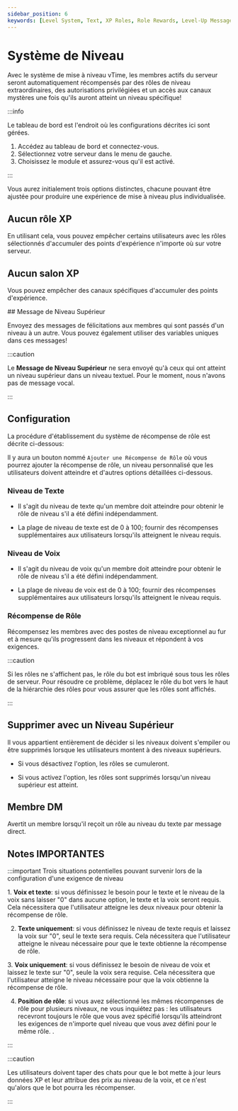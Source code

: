 ```yaml
---
sidebar_position: 6
keywords: [Level System, Text, XP Roles, Role Rewards, Level-Up Message]
---
```


# Système de Niveau

Avec le système de mise à niveau vTime, les membres actifs du serveur seront automatiquement récompensés par des rôles de niveau extraordinaires, des autorisations privilégiées et un accès aux canaux mystères une fois qu'ils auront atteint un niveau spécifique!

:::info

Le tableau de bord est l'endroit où les configurations décrites ici sont gérées.

1. Accédez au tableau de bord et connectez-vous.
2. Sélectionnez votre serveur dans le menu de gauche.
3. Choisissez le module et assurez-vous qu'il est activé.

:::

Vous aurez initialement trois options distinctes, chacune pouvant être ajustée pour produire une expérience de mise à niveau plus individualisée.

## Aucun rôle XP

En utilisant cela, vous pouvez empêcher certains utilisateurs avec les rôles sélectionnés d'accumuler des points d'expérience n'importe où sur votre serveur.

## Aucun salon XP

Vous pouvez empêcher des canaux spécifiques d'accumuler des points d'expérience.

## Message de Niveau Supérieur

Envoyez des messages de félicitations aux membres qui sont passés d'un niveau à un autre. Vous pouvez également utiliser des variables uniques dans ces messages!

:::caution

Le **Message de Niveau Supérieur** ne sera envoyé qu'à ceux qui ont atteint un niveau supérieur dans un niveau textuel. Pour le moment, nous n'avons pas de message vocal.

:::

## Configuration

La procédure d'établissement du système de récompense de rôle est décrite ci-dessous:

Il y aura un bouton nommé `Ajouter une Récompense de Rôle` où vous pourrez ajouter la récompense de rôle, un niveau personnalisé que les utilisateurs doivent atteindre et d'autres options détaillées ci-dessous.

### Niveau de Texte

- Il s'agit du niveau de texte qu'un membre doit atteindre pour obtenir le rôle de niveau s'il a été défini indépendamment.

- La plage de niveau de texte est de 0 à 100; fournir des récompenses supplémentaires aux utilisateurs lorsqu'ils atteignent le niveau requis.

### Niveau de Voix

- Il s'agit du niveau de voix qu'un membre doit atteindre pour obtenir le rôle de niveau s'il a été défini indépendamment.

- La plage de niveau de voix est de 0 à 100; fournir des récompenses supplémentaires aux utilisateurs lorsqu'ils atteignent le niveau requis.

### Récompense de Rôle

Récompensez les membres avec des postes de niveau exceptionnel au fur et à mesure qu'ils progressent dans les niveaux et répondent à vos exigences.

:::caution

Si les rôles ne s'affichent pas, le rôle du bot est imbriqué sous tous les rôles de serveur. Pour résoudre ce problème, déplacez le rôle du bot vers le haut de la hiérarchie des rôles pour vous assurer que les rôles sont affichés.

:::

## Supprimer avec un Niveau Supérieur

Il vous appartient entièrement de décider si les niveaux doivent s'empiler ou être supprimés lorsque les utilisateurs montent à des niveaux supérieurs.

- Si vous désactivez l'option, les rôles se cumuleront.

- Si vous activez l'option, les rôles sont supprimés lorsqu'un niveau supérieur est atteint.

## Membre DM

Avertit un membre lorsqu'il reçoit un rôle au niveau du texte par message direct.

## Notes IMPORTANTES

:::important Trois situations potentielles pouvant survenir lors de la configuration d'une exigence de niveau

1. **Voix et texte**: si vous définissez le besoin pour le texte et le niveau de la voix sans laisser "0" dans aucune option, le texte et la voix seront requis. Cela nécessitera que l'utilisateur atteigne les deux niveaux pour obtenir la récompense de rôle.

2. **Texte uniquement**: si vous définissez le niveau de texte requis et laissez la voix sur "0", seul le texte sera requis. Cela nécessitera que l'utilisateur atteigne le niveau nécessaire pour que le texte obtienne la récompense de rôle.

3. **Voix uniquement**: si vous définissez le besoin de niveau de voix et laissez le texte sur "0", seule la voix sera requise. Cela nécessitera que l'utilisateur atteigne le niveau nécessaire pour que la voix obtienne la récompense de rôle.

4. **Position de rôle**: si vous avez sélectionné les mêmes récompenses de rôle pour plusieurs niveaux, ne vous inquiétez pas : les utilisateurs recevront toujours le rôle que vous avez spécifié lorsqu'ils atteindront les exigences de n'importe quel niveau que vous avez défini pour le même rôle. .

:::

:::caution

Les utilisateurs doivent taper des chats pour que le bot mette à jour leurs données XP et leur attribue des prix au niveau de la voix, et ce n'est qu'alors que le bot pourra les récompenser.

:::
